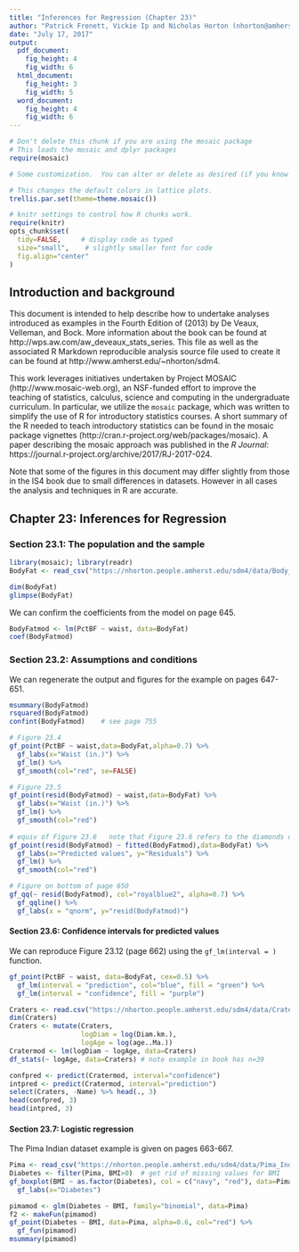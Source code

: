 ```yaml
---
title: "Inferences for Regression (Chapter 23)"
author: "Patrick Frenett, Vickie Ip and Nicholas Horton (nhorton@amherst.edu)"
date: "July 17, 2017"
output: 
  pdf_document:
    fig_height: 4
    fig_width: 6
  html_document:
    fig_height: 3
    fig_width: 5
  word_document:
    fig_height: 4
    fig_width: 6
---
```

  
  
  ```r
# Don't delete this chunk if you are using the mosaic package
# This loads the mosaic and dplyr packages
require(mosaic)
```

```r
# Some customization.  You can alter or delete as desired (if you know what you are doing).

# This changes the default colors in lattice plots.
trellis.par.set(theme=theme.mosaic())  

# knitr settings to control how R chunks work.
require(knitr)
opts_chunk$set(
  tidy=FALSE,     # display code as typed
  size="small",    # slightly smaller font for code
  fig.align="center"
)
```

## Introduction and background 

This document is intended to help describe how to undertake analyses introduced 
as examples in the Fourth Edition of \emph{Intro Stats} (2013) by De Veaux, Velleman, and Bock.
More information about the book can be found at http://wps.aw.com/aw_deveaux_stats_series.  This
file as well as the associated R Markdown reproducible analysis source file used to create it can be found at http://www.amherst.edu/~nhorton/sdm4.

This work leverages initiatives undertaken by Project MOSAIC (http://www.mosaic-web.org), an NSF-funded effort to improve the teaching of statistics, calculus, science and computing in the undergraduate curriculum. In particular, we utilize the `mosaic` package, which was written to simplify the use of R for introductory statistics courses. A short summary of the R needed to teach introductory statistics can be found in the mosaic package vignettes (http://cran.r-project.org/web/packages/mosaic). A paper describing the mosaic approach was published in the *R Journal*: https://journal.r-project.org/archive/2017/RJ-2017-024.

Note that some of the figures in this document may differ slightly from those in the IS4 book due to small differences in datasets. However in all cases the analysis and techniques in R are accurate.

## Chapter 23: Inferences for Regression

### Section 23.1: The population and the sample

```r
library(mosaic); library(readr)
BodyFat <- read_csv("https://nhorton.people.amherst.edu/sdm4/data/Body_fat_complete.csv")
```
```r
dim(BodyFat)
glimpse(BodyFat)
```

We can confirm the coefficients from the model on page 645.
```r
BodyFatmod <- lm(PctBF ~ waist, data=BodyFat)
coef(BodyFatmod)
```

### Section 23.2: Assumptions and conditions

We can regenerate the output and figures for the example on pages 647-651.

```r
msummary(BodyFatmod)
rsquared(BodyFatmod)
confint(BodyFatmod)    # see page 755
```

```r
# Figure 23.4
gf_point(PctBF ~ waist,data=BodyFat,alpha=0.7) %>%
  gf_labs(x="Waist (in.)") %>%
  gf_lm() %>%
  gf_smooth(col="red", se=FALSE)

# Figure 23.5
gf_point(resid(BodyFatmod) ~ waist,data=BodyFat) %>%
  gf_labs(x="Waist (in.)") %>%
  gf_lm() %>%
  gf_smooth(col="red")
  
# equiv of Figure 23.6   note that Figure 23.6 refers to the diamonds dataset
gf_point(resid(BodyFatmod) ~ fitted(BodyFatmod),data=BodyFat) %>%
  gf_labs(x="Predicted values", y="Residuals") %>%
  gf_lm() %>%
  gf_smooth(col="red")

# Figure on bottom of page 650
gf_qq(~ resid(BodyFatmod), col="royalblue2", alpha=0.7) %>%
  gf_qqline() %>%
  gf_labs(x = "qnorm", y="resid(BodyFatmod)")
```


#### Section 23.6: Confidence intervals for predicted values

We can reproduce Figure 23.12 (page 662) using the `gf_lm(interval = )` function.

```r
gf_point(PctBF ~ waist, data=BodyFat, cex=0.5) %>%
  gf_lm(interval = "prediction", col="blue", fill = "green") %>%
  gf_lm(interval = "confidence", fill = "purple")
```

```r
Craters <- read.csv("https://nhorton.people.amherst.edu/sdm4/data/Craters.csv")
dim(Craters)
Craters <- mutate(Craters,
                  logDiam = log(Diam.km.),
                  logAge = log(age..Ma.))
Cratermod <- lm(logDiam ~ logAge, data=Craters)
df_stats(~ logAge, data=Craters) # note example in book has n=39
```

```r
confpred <- predict(Cratermod, interval="confidence")
intpred <- predict(Cratermod, interval="prediction")
select(Craters, -Name) %>% head(., 3)
head(confpred, 3)
head(intpred, 3)
```

#### Section 23.7: Logistic regression

The Pima Indian dataset example is given on pages 663-667.
```r
Pima <- read_csv("https://nhorton.people.amherst.edu/sdm4/data/Pima_Indians_Diabetes.csv")
Diabetes <- filter(Pima, BMI>0)  # get rid of missing values for BMI
gf_boxplot(BMI ~ as.factor(Diabetes), col = c("navy", "red"), data=Pima) %>%
  gf_labs(x="Diabetes")
```

```r
pimamod <- glm(Diabetes ~ BMI, family="binomial", data=Pima)
f2 <- makeFun(pimamod)
gf_point(Diabetes ~ BMI, data=Pima, alpha=0.6, col="red") %>%
  gf_fun(pimamod)
msummary(pimamod)
```
